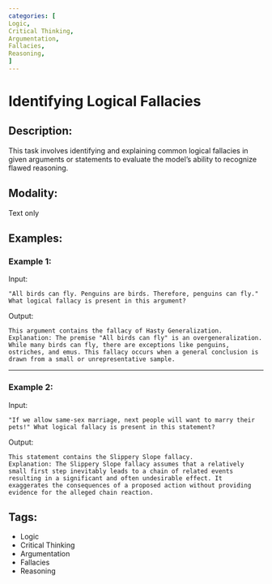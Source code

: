```yaml
---
categories: [
Logic,
Critical Thinking,
Argumentation,
Fallacies,
Reasoning,
]
---
```


# Identifying Logical Fallacies

## Description:
This task involves identifying and explaining common logical fallacies in given arguments or statements to evaluate the model's ability to recognize flawed reasoning.

## Modality:
Text only

## Examples:

### Example 1:

Input:

```
"All birds can fly. Penguins are birds. Therefore, penguins can fly." What logical fallacy is present in this argument?
```

Output:

```
This argument contains the fallacy of Hasty Generalization.
Explanation: The premise "All birds can fly" is an overgeneralization. While many birds can fly, there are exceptions like penguins, ostriches, and emus. This fallacy occurs when a general conclusion is drawn from a small or unrepresentative sample.
```

---

### Example 2:

Input:

```
"If we allow same-sex marriage, next people will want to marry their pets!" What logical fallacy is present in this statement?
```

Output:

```
This statement contains the Slippery Slope fallacy.
Explanation: The Slippery Slope fallacy assumes that a relatively small first step inevitably leads to a chain of related events resulting in a significant and often undesirable effect. It exaggerates the consequences of a proposed action without providing evidence for the alleged chain reaction.
```

## Tags:
- Logic
- Critical Thinking
- Argumentation
- Fallacies
- Reasoning
